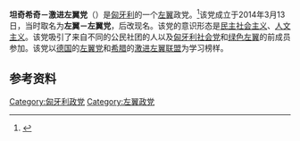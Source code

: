 {{Infobox political party
|name= 坦奇希奇－激进左翼党
|native_name=Táncsics - Radikális Balpárt
|logo=
|colorcode=#ED1B34
|leader=Szilárd Kalmár
|foundation=2014年3月13日
|headquarters=[[布达佩斯|布达佩斯]]
|ideology=[[民主社会主义|民主社会主义]]<br/>[[人文主义|人文主义]]
|position=[[左翼|左翼]]
|european=[[欧洲左翼党|欧洲左翼党]] （伙伴）
|europarl=
|international=
|colors=[[红色|红色]]和[[白色|白色]]
|seats1_title=[[国民议会_(匈牙利)|国民议会]]
|seats1={{composition bar|0|199|hex=#ED1B34}}
|seats2_title=[[欧洲议会|欧洲议会]]
|seats2={{composition bar|0|21|hex=#ED1B34}}
|website={{Official URL}}
|country=匈牙利}}
'''坦奇希奇－激进左翼党'''（{{lang-hu|Táncsics - Radikális Balpárt}}）是[[匈牙利|匈牙利]]的一个[[左翼|左翼]]政党。<ref>{{cite web|accessdate=12 June 2014|url=http://muon.hu/english/1784-plans-announced-for-new-marxist-left-wing-political-group|title=Plans announced for new Marxist left-wing political group|date=2014-04-15|archive-url=https://web.archive.org/web/20150120003523/http://muon.hu/english/1784-plans-announced-for-new-marxist-left-wing-political-group|archive-date=2015-01-20|dead-url=yes}}</ref>该党成立于2014年3月13日，当时取名为'''左翼－左翼党'''，后改现名。该党的意识形态是[[民主社会主义|民主社会主义]]、[[人文主义|人文主义]]。该党吸引了来自不同的公民社团的人以及[[匈牙利社会党|匈牙利社会党]]和[[绿色左翼_(匈牙利)|绿色左翼]]的前成员参加。该党以[[德国|德国]]的[[左翼党_(德国)|左翼党]]和[[希腊|希腊]]的[[激进左翼联盟|激进左翼联盟]]为学习榜样。

==参考资料==
{{reflist}}
{{政党小作品}}
{{匈牙利政党}}
{{欧洲议会左翼党派}}
[[Category:匈牙利政党|Category:匈牙利政党]]
[[Category:左翼政党|Category:左翼政党]]